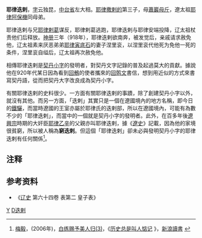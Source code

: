 '''耶律迭剌'''，[[表字|字]]云独昆，[[中台省|中台省]]左大相。[[耶律撒剌的|耶律撒剌的]]第三子，母[[蕭巖母斤|蕭巖母斤]]，遼太祖[[耶律阿保機|耶律阿保機]]同母弟。

耶律迭剌与兄[[耶律剌葛|耶律剌葛]]谋反，耶律剌葛逃跑，耶律迭剌与耶律安端投降，辽太祖杖责他们后释放。[[神册|神册]]三年（918年），耶律迭剌欲南奔，被发觉后，亲戚请求赦免他，辽太祖素来厌恶弟弟[[耶律寅底石|耶律寅底石]]的妻子涅里衮，以涅里衮代他死为免他一死的条件，涅里衮自缢后，辽太祖再次赦免他。

相傳耶律迭剌是[[契丹小字|契丹小字]]的發明者，對契丹文字記錄的普及起過莫大的貢獻。據說他在920年代某日因為看到[[回鶻|回鶻]]的使者攜來的[[回鹘文|回鹘文]]書信，想到用近似的方式來書寫契丹語，從而把契丹大字改良成為契丹小字。

有關耶律迭剌的史料很少。一方面有關耶律迭剌的事蹟，除了創建契丹小字以外，就沒有其他。而另一方面，「迭剌」其實只是一個在遼國境內的地方名稱，即今日的[[鐵驪|鐵驪]]，而當時遼國的王室亦屬於耶律氏的迭剌部，所以在遼國境內，可能有為數不少的「耶律迭剌」，而當中的一個就是契丹小字的發明者。此外，在百多年後[[遼興宗|遼興宗]]時期的大奸臣[[耶律乙辛|耶律乙辛]]的父親亦叫耶律迭剌，據《[[遼史|遼史]]》記載，因為他的家境很貧窮，所以被人稱為'''窮迭剌'''。但這個「耶律迭剌」卻未必與發明契丹小字的耶律迭剌有任何關係<ref>[[梅毅|梅毅]]，(2006年)，[http://book.sina.com.cn/nzt/his/lishizongshi/52.shtml 白练赐予美人归(3)]，《[http://book.sina.com.cn/nzt/his/lishizongshi/index.shtml 历史总是叫人惦记] {{Wayback|url=http://book.sina.com.cn/nzt/his/lishizongshi/index.shtml |date=20071218154130 }}》，[http://book.sina.com.cn/ 新浪讀書] {{Wayback|url=http://book.sina.com.cn/ |date=20210507025854 }}</ref>。
 
==注释==
<references />

== 参考资料 ==

*《[[辽史|辽史]] 第六十四卷 表第二 皇子表》

{{bio-stub}}
[[Category:辽朝官员|Y]]
[[Category:耶律氏|D迭剌]]